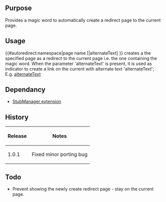 {{Extension
|name        = AutoRedirect
|status      = stable
|type        = parser
|author      = [[user:jldupont|Jean-Lou Dupont]]
|image       =
|version     = 1.0.1
|update      =
|mediawiki   = 1.10, 1.11, 1.12
|download    = [http://mediawiki.googlecode.com/svn/tags/AutoRedirect/ SVN]
|readme      =
|changelog   = See SVN ($Id$)
|description = Provides a magic word to automatically create a redirect page to the current page.
|parameters  =
|rights      =
|example     =
}}
== Purpose==
Provides a magic word to automatically create a redirect page to the current page.

== Usage ==
<nowiki>{{#autoredirect:namespace|page name [|alternateText] }}</nowiki> creates a the specified page as a redirect
to the current page i.e. the one containing the magic word. When the parameter 'alternateText' is present,
it is used as indicator to create a link on the current with alternate text 'alternateText';
E.g. [[current page|alternateText]]

== Dependancy ==
* [[Extension:StubManager|StubManager extension]]

{{Pear|AutoRedirect}}

== History ==
{|class=datatable
! Release !! Notes
|-
| 1.0.1 || Fixed minor porting bug
|}

== Todo ==
* Prevent showing the newly create redirect page - stay on the current page.
